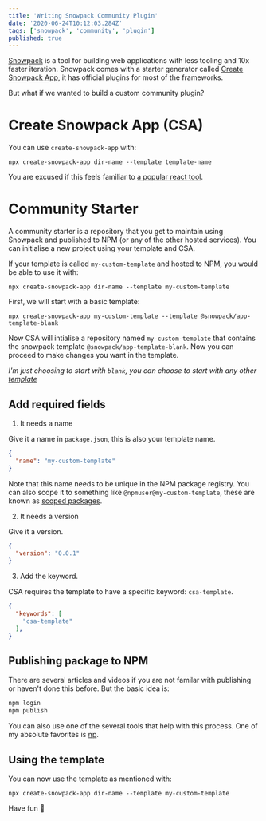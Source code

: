 ```yaml
---
title: 'Writing Snowpack Community Plugin'
date: '2020-06-24T10:12:03.284Z'
tags: ['snowpack', 'community', 'plugin']
published: true
---
```

[Snowpack](https://www.snowpack.dev/) is a tool for building web applications with less tooling and 10x faster iteration. Snowpack comes with a starter generator called [Create Snowpack App](https://github.com/pikapkg/create-snowpack-app), it has official plugins for most of the frameworks.

But what if we wanted to build a custom community plugin? 

# Create Snowpack App (CSA)

You can use `create-snowpack-app` with:

```
npx create-snowpack-app dir-name --template template-name
```

You are excused if this feels familiar to [a popular react tool](https://create-react-app.dev/).

# Community Starter

A community starter is a repository that you get to maintain using Snowpack and published to NPM (or any of the other hosted services). You can initialise a new project using your template and CSA.

If your template is called `my-custom-template` and hosted to NPM, you would be able to use it with:

```
npx create-snowpack-app dir-name --template my-custom-template
```

First, we will start with a basic template:

```
npx create-snowpack-app my-custom-template --template @snowpack/app-template-blank
```

Now CSA will intialise a repository named `my-custom-template` that contains the snowpack template `@snowpack/app-template-blank`. Now you can proceed to make changes you want in the template. 

_I'm just choosing to start with `blank`, you can choose to start with any other [template](https://www.snowpack.dev/#official-app-templates)_

## Add required fields

1. It needs a name

Give it a name in `package.json`, this is also your template name.

```json
{
  "name": "my-custom-template"
}
```
Note that this name needs to be unique in the NPM package registry. You can also scope it to something like `@npmuser@my-custom-template`, these are known as [scoped packages](https://docs.npmjs.com/about-scopes).

2. It needs a version

Give it a version.

```json
{
  "version": "0.0.1"
}
```

3. Add the keyword.

CSA requires the template to have a specific keyword: `csa-template`.

```json
{
  "keywords": [
    "csa-template"
  ],
}
```

## Publishing package to NPM

There are several articles and videos if you are not familar with publishing or haven't done this before. But the basic idea is:

```bash
npm login
npm publish
```

You can also use one of the several tools that help with this process. One of my absolute favorites is [np](https://www.npmjs.com/package/np).

## Using the template

You can now use the template as mentioned with:

```
npx create-snowpack-app dir-name --template my-custom-template
```

Have fun 🎉
